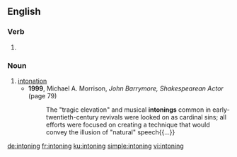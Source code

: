 ==English==

===Verb===
{{head|en|present participle}}

# {{present participle of|intone|lang=en|nocat=1}}

===Noun===
{{en-noun}}

# [[intonation]]
#* '''1999''', Michael A. Morrison, ''John Barrymore, Shakespearean Actor'' (page 79)
#*: The "tragic elevation" and musical '''intonings''' common in early-twentieth-century revivals were looked on as cardinal sins; all efforts were focused on creating a technique that would convey the illusion of "natural" speech{{...}}

[[de:intoning]]
[[fr:intoning]]
[[ku:intoning]]
[[simple:intoning]]
[[vi:intoning]]